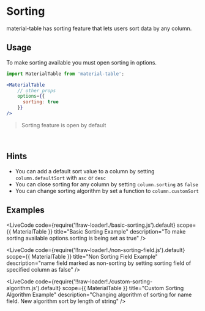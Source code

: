 
# Sorting

material-table has sorting feature that lets users sort data by any column.

## Usage

To make sorting available you must open sorting in options.

```jsx
import MaterialTable from 'material-table';

<MaterialTable
    // other props
    options={{
      sorting: true
    }}
/>
```

> Sorting feature is open by default

<br />

## Hints 

* You can add a default sort value to a column by setting `column.defaultSort` with `asc` or `desc`
* You can close sorting for any column by setting `column.sorting` as `false`
* You can change sorting algorithm by set a function to `column.customSort`

## Examples

<LiveCode
    code={require('!!raw-loader!./basic-sorting.js').default}
    scope={{ MaterialTable }}
    title="Basic Sorting Example"
    description="To make sorting available options.sorting is being set as true"
/>

<LiveCode
    code={require('!!raw-loader!./non-sorting-field.js').default}
    scope={{ MaterialTable }}
    title="Non Sorting Field Example"
    description="name field marked as non-sorting by setting sorting field of specified column as false"
/>

<LiveCode
    code={require('!!raw-loader!./custom-sorting-algorithm.js').default}
    scope={{ MaterialTable }}
    title="Custom Sorting Algorithm Example"
    description="Changing algorithm of sorting for name field. New algorithm sort by length of string"
/>